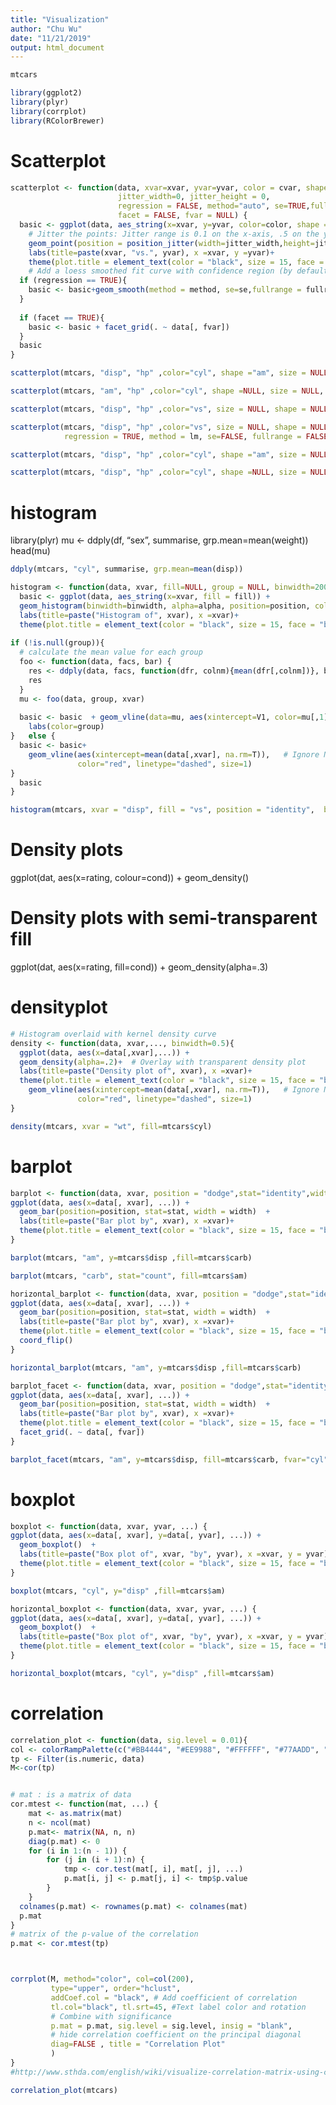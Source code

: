 ```yaml
---
title: "Visualization"
author: "Chu Wu"
date: "11/21/2019"
output: html_document
---
```



```r
mtcars

```


```r
library(ggplot2)
library(plyr)
library(corrplot)
library(RColorBrewer)
```

# Scatterplot

```r
scatterplot <- function(data, xvar=xvar, yvar=yvar, color = cvar, shape = svar, size=zvar, 
                        jitter_width=0, jitter_height = 0,
                        regression = FALSE, method="auto", se=TRUE,fullrange=TRUE,
                        facet = FALSE, fvar = NULL) {
  basic <- ggplot(data, aes_string(x=xvar, y=yvar, color=color, shape = shape, size = size)) +  
    # Jitter the points: Jitter range is 0.1 on the x-axis, .5 on the y-axis
    geom_point(position = position_jitter(width=jitter_width,height=jitter_height))  + 
    labs(title=paste(xvar, "vs.", yvar), x =xvar, y =yvar)+ 
    theme(plot.title = element_text(color = "black", size = 15, face = "bold",hjust = 0.5))
    # Add a loess smoothed fit curve with confidence region (by default includes 95% confidence region)
  if (regression == TRUE){
    basic <- basic+geom_smooth(method = method, se=se,fullrange = fullrange) 
  }  
  
  if (facet == TRUE){
    basic <- basic + facet_grid(. ~ data[, fvar])  
  }
  basic
}

```


```r
scatterplot(mtcars, "disp", "hp" ,color="cyl", shape ="am", size = NULL)
```

```r
scatterplot(mtcars, "am", "hp" ,color="cyl", shape =NULL, size = NULL, jitter_height = 0.5, jitter_width = 0.1)
```


```r
scatterplot(mtcars, "disp", "hp" ,color="vs", size = NULL, shape = NULL, regression = TRUE)
```

```r
scatterplot(mtcars, "disp", "hp" ,color="vs", size = NULL, shape = NULL, 
            regression = TRUE, method = lm, se=FALSE, fullrange = FALSE)
```

```r
scatterplot(mtcars, "disp", "hp" ,color="cyl", shape ="am", size = NULL,  facet = TRUE, fvar = "cyl")
```


```r
scatterplot(mtcars, "disp", "hp" ,color="cyl", shape =NULL, size = NULL, regression = TRUE, method=lm, facet = TRUE, fvar = "cyl")
```



# histogram

library(plyr)
mu <- ddply(df, "sex", summarise, grp.mean=mean(weight))
head(mu)
```r
ddply(mtcars, "cyl", summarise, grp.mean=mean(disp))
```


```r
histogram <- function(data, xvar, fill=NULL, group = NULL, binwidth=200, alpha=.5, position="identity"){
  basic <- ggplot(data, aes_string(x=xvar, fill = fill)) +
  geom_histogram(binwidth=binwidth, alpha=alpha, position=position, colour="black")+ 
  labs(title=paste("Histogram of", xvar), x =xvar)+ 
  theme(plot.title = element_text(color = "black", size = 15, face = "bold",hjust = 0.5))
  
if (!is.null(group)){
  # calculate the mean value for each group  
  foo <- function(data, facs, bar) {
    res <- ddply(data, facs, function(dfr, colnm){mean(dfr[,colnm])}, bar)
    res
  }
  mu <- foo(data, group, xvar)
  
  basic <- basic  + geom_vline(data=mu, aes(xintercept=V1, color=mu[,1]),linetype="dashed")+
    labs(color=group)
}   else {
  basic <- basic+
    geom_vline(aes(xintercept=mean(data[,xvar], na.rm=T)),   # Ignore NA values for mean
               color="red", linetype="dashed", size=1)
}
  basic
}
```

```r
histogram(mtcars, xvar = "disp", fill = "vs", position = "identity",  binwidth=100,group="vs")
```


# Density plots
ggplot(dat, aes(x=rating, colour=cond)) + geom_density()

# Density plots with semi-transparent fill
ggplot(dat, aes(x=rating, fill=cond)) + geom_density(alpha=.3)

# densityplot

```r
# Histogram overlaid with kernel density curve
density <- function(data, xvar,..., binwidth=0.5){
  ggplot(data, aes(x=data[,xvar],...)) + 
  geom_density(alpha=.2)+  # Overlay with transparent density plot 
  labs(title=paste("Density plot of", xvar), x =xvar)+ 
  theme(plot.title = element_text(color = "black", size = 15, face = "bold",hjust = 0.5))+
    geom_vline(aes(xintercept=mean(data[,xvar], na.rm=T)),   # Ignore NA values for mean
               color="red", linetype="dashed", size=1)
}
```

```r
density(mtcars, xvar = "wt", fill=mtcars$cyl)
```

# barplot

```r
barplot <- function(data, xvar, position = "dodge",stat="identity",width=0.7,...) {
ggplot(data, aes(x=data[, xvar], ...)) +   
  geom_bar(position=position, stat=stat, width = width)  + 
  labs(title=paste("Bar plot by", xvar), x =xvar)+ 
  theme(plot.title = element_text(color = "black", size = 15, face = "bold",hjust = 0.5))
}
```
```r
barplot(mtcars, "am", y=mtcars$disp ,fill=mtcars$carb)
```

```r
barplot(mtcars, "carb", stat="count", fill=mtcars$am)
```

```r
horizontal_barplot <- function(data, xvar, position = "dodge",stat="identity",width=0.7,...) {
ggplot(data, aes(x=data[, xvar], ...)) +   
  geom_bar(position=position, stat=stat, width = width)  + 
  labs(title=paste("Bar plot by", xvar), x =xvar)+ 
  theme(plot.title = element_text(color = "black", size = 15, face = "bold",hjust = 0.5))+
  coord_flip()
}
```
```r
horizontal_barplot(mtcars, "am", y=mtcars$disp ,fill=mtcars$carb)
```

```r
barplot_facet <- function(data, xvar, position = "dodge",stat="identity",width=0.7,..., fvar) {
ggplot(data, aes(x=data[, xvar], ...)) +   
  geom_bar(position=position, stat=stat, width = width)  + 
  labs(title=paste("Bar plot by", xvar), x =xvar)+ 
  theme(plot.title = element_text(color = "black", size = 15, face = "bold",hjust = 0.5)) + 
  facet_grid(. ~ data[, fvar])  
}
```
```r
barplot_facet(mtcars, "am", y=mtcars$disp, fill=mtcars$carb, fvar="cyl")
```



# boxplot

```r
boxplot <- function(data, xvar, yvar, ...) {
ggplot(data, aes(x=data[, xvar], y=data[, yvar], ...)) +   
  geom_boxplot()  + 
  labs(title=paste("Box plot of", xvar, "by", yvar), x =xvar, y = yvar)+ 
  theme(plot.title = element_text(color = "black", size = 15, face = "bold",hjust = 0.5))
}
```
```r
boxplot(mtcars, "cyl", y="disp" ,fill=mtcars$am)
```


```r
horizontal_boxplot <- function(data, xvar, yvar, ...) {
ggplot(data, aes(x=data[, xvar], y=data[, yvar], ...)) +   
  geom_boxplot()  + 
  labs(title=paste("Box plot of", xvar, "by", yvar), x =xvar, y = yvar)+ 
  theme(plot.title = element_text(color = "black", size = 15, face = "bold",hjust = 0.5))+ coord_flip()
}
```
```r
horizontal_boxplot(mtcars, "cyl", y="disp" ,fill=mtcars$am)
```


# correlation


```r

correlation_plot <- function(data, sig.level = 0.01){
col <- colorRampPalette(c("#BB4444", "#EE9988", "#FFFFFF", "#77AADD", "#4477AA"))
tp <- Filter(is.numeric, data)
M<-cor(tp)


# mat : is a matrix of data
cor.mtest <- function(mat, ...) {
    mat <- as.matrix(mat)
    n <- ncol(mat)
    p.mat<- matrix(NA, n, n)
    diag(p.mat) <- 0
    for (i in 1:(n - 1)) {
        for (j in (i + 1):n) {
            tmp <- cor.test(mat[, i], mat[, j], ...)
            p.mat[i, j] <- p.mat[j, i] <- tmp$p.value
        }
    }
  colnames(p.mat) <- rownames(p.mat) <- colnames(mat)
  p.mat
}
# matrix of the p-value of the correlation
p.mat <- cor.mtest(tp)



corrplot(M, method="color", col=col(200),  
         type="upper", order="hclust", 
         addCoef.col = "black", # Add coefficient of correlation
         tl.col="black", tl.srt=45, #Text label color and rotation
         # Combine with significance
         p.mat = p.mat, sig.level = sig.level, insig = "blank", 
         # hide correlation coefficient on the principal diagonal
         diag=FALSE , title = "Correlation Plot"
         )
}
#http://www.sthda.com/english/wiki/visualize-correlation-matrix-using-correlogram
```

```r
correlation_plot(mtcars)
```

